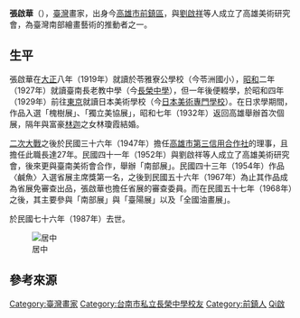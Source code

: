 {{Infobox person
| honorific_prefix          = 
| name                      = 張啟華<br/><small>''Tiuⁿ Khé-hôa''<small> 
| honorific_suffix          = 
| image                     = 張啟華.jpg
| image_size                = 250px
| alt                       = 
| caption                   = 張啟華
| native_name               = 
| native_name_lang          = 
| birth_name                = 
| birth_date                = 1910年
| birth_place               = {{TWN-JPN}}[[臺南廳|臺南廳]]打狗支廳前鎮庄
| disappeared_date          = 
| disappeared_place         = 
| disappeared_status        = 
| death_date                = 1987年
| death_place               = {{JPN}}[[東京府|東京府]][[東京市|東京市]][[西巢鴨|西巢鴨]]町[[池袋|池袋]]
| death_cause               = 
| body_discovered           = 
| resting_place             = 
| resting_place_coordinates = 
| monuments                 = 
| residence                 = 
| nationality               =  {{JPN-EMP}}（1910年–1945年）<br>{{ROC}}（1945年–1987年）
| other_names               = 
| ethnicity                 = [[臺灣人|臺灣人]]
| citizenship               = 
| education                 = 
| alma_mater                = 
| occupation                = [[畫家|畫家]]
| years_active              = 
| employer                  = 
| spouse                    = 林瓊霞
| partner                   = 
| children                  =張柏壽（長子）<br/>張柏齡（次子）
| organization              = 
| agent                     = 
| known_for                 = 
| notable_works             = 
| style                     = 
| ancestor                  = 
| influences                = 
| influenced                = 
| language                  = [[臺灣話|臺灣話]]、[[日語|日語]]
| educate = 苓雅寮公學校<br/>臺南長老教中學<br/>日本美術學校
}}

{{Infobox Hokkien name
| title      = 張啟華
| hanji      = 張啟華
| poj        = Tiuⁿ Khé-hôa
| hanlo      = 
| tl         = Tiunn Khé-huâ
| bp         = 
| hokkienipa = 
| context    = 
| image      = 
| image_size = 
| caption    = 
}}
'''張啟華'''（{{bd|1910年||1987年||catIdx=Zhang張}}），[[臺灣|臺灣]]畫家，出身今[[高雄市|高雄市]][[前鎮區|前鎮區]]，與[[劉啟祥|劉啟祥]]等人成立了高雄美術研究會，為臺灣南部繪畫藝術的推動者之一{{r|傳}}。

==生平==
張啟華在[[大正|大正]]八年（1919年）就讀於苓雅寮公學校（今苓洲國小），[[昭和|昭和]]二年（1927年）就讀臺南長老教中學（今[[長榮中學|長榮中學]]），但一年後便輟學，於昭和四年（1929年）前往[[東京|東京]]就讀日本美術學校（今[[日本美術專門學校|日本美術專門學校]]）{{r|傳}}。在日求學期間，作品入選「槐樹展」、「獨立美協展」，昭和七年（1932年）返回高雄舉辦首次個展，隔年與富豪[[林迦|林迦]]之女林瓊霞結婚{{r|傳}}。

[[二次大戰|二次大戰]]之後於民國三十六年（1947年）擔任[[高雄市第三信用合作社|高雄市第三信用合作社]]的理事，且擔任此職長達27年{{r|傳}}。民國四十一年（1952年）與劉啟祥等人成立了高雄美術研究會，後來更與臺南美術會合作，舉辦「南部展」{{r|傳}}。民國四十三年（1954年）作品〈鹹魚〉入選省展主席獎第一名，之後到民國五十六年（1967年）為止其作品成為省展免審查出品，張啟華也擔任省展的審查委員{{r|傳}}。而在民國五十七年（1968年）之後，其主要參與「南部展」與「臺陽展」以及「全國油畫展」{{r|傳}}。

於民國七十六年（1987年）去世。

[[File:Zhang_Qihua_Qihou_Kaohsiung_1931.jpg|居中]]

== 參考來源 ==
{{reflist|refs=
<ref name="傳">{{cite web |language=zh-tw |url=http://memory.ncl.edu.tw/tm_cgi/hypage.cgi?HYPAGE=toolbox_figure_detail.hpg&project_id=twpeop&dtd_id=15&subject_name=%e8%87%ba%e7%81%a3%e4%ba%ba%e7%89%a9%e8%aa%8c%281895%2d1945%29&subject_url=toolbox_figure.hpg&xml_id=0000294580&who=%e5%bc%b5%e5%95%9f%e8%8f%af |title=臺灣歷史人物小傳--張啟華 |publisher=臺灣記憶 |date= |accessdate=2011-12-27 |archive-date=2017-01-11 |archive-url=https://web.archive.org/web/20170111143226/http://memory.ncl.edu.tw/tm_cgi/hypage.cgi?HYPAGE=toolbox_figure_detail.hpg&project_id=twpeop&dtd_id=15&subject_name=%e8%87%ba%e7%81%a3%e4%ba%ba%e7%89%a9%e8%aa%8c%281895%2d1945%29&subject_url=toolbox_figure.hpg&xml_id=0000294580&who=%e5%bc%b5%e5%95%9f%e8%8f%af |dead-url=no }}</ref>
}}
{{台灣日治時期藝術家}}
{{DEFAULTSORT:Zhang張}}
[[Category:臺灣畫家|Category:臺灣畫家]]
[[Category:台南市私立長榮中學校友|Category:台南市私立長榮中學校友]]
[[Category:前鎮人|Category:前鎮人]]
[[Category:張姓|Qi啟]]
